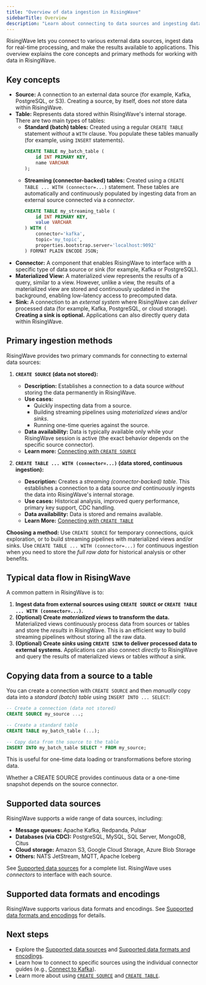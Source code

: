```yaml
---
title: "Overview of data ingestion in RisingWave"
sidebarTitle: Overview
description: "Learn about connecting to data sources and ingesting data into RisingWave."
---
```

RisingWave lets you connect to various external data sources, ingest data for real-time processing, and make the results available to applications. This overview explains the core concepts and primary methods for working with data in RisingWave.

## Key concepts

*   **Source:** A connection to an external data source (for example, Kafka, PostgreSQL, or S3). Creating a source, by itself, does *not* store data within RisingWave.
*   **Table:** Represents data stored within RisingWave's internal storage. There are two main types of tables:
    *   **Standard (batch) tables:** Created using a regular `CREATE TABLE` statement *without* a `WITH` clause. You populate these tables manually (for example, using `INSERT` statements).
        ```sql
        CREATE TABLE my_batch_table (
            id INT PRIMARY KEY,
            name VARCHAR
        );
        ```
    *   **Streaming (connector-backed) tables:** Created using a `CREATE TABLE ... WITH (connector=...)` statement. These tables are automatically and continuously populated by ingesting data from an external source connected via a *connector*.
        ```sql
        CREATE TABLE my_streaming_table (
            id INT PRIMARY KEY,
            value VARCHAR
        ) WITH (
            connector='kafka',
            topic='my_topic',
            properties.bootstrap.server='localhost:9092'
        ) FORMAT PLAIN ENCODE JSON;
        ```
*   **Connector:** A component that enables RisingWave to interface with a specific type of data source or sink (for example, Kafka or PostgreSQL).
*   **Materialized View:** A materialized view represents the results of a query, similar to a view. However, unlike a view, the results of a materialized view are stored and continuously updated in the background, enabling low-latency access to precomputed data.
*   **Sink:** A connection to an *external system* where RisingWave can *deliver* processed data (for example, Kafka, PostgreSQL, or cloud storage). **Creating a sink is optional.** Applications can also directly query data within RisingWave.

## Primary ingestion methods

RisingWave provides two primary commands for connecting to external data sources:

1.  **`CREATE SOURCE` (data not stored):**

    *   **Description:** Establishes a connection to a data source *without* storing the data permanently in RisingWave.
    *   **Use cases:**
        *   Quickly inspecting data from a source.
        *   Building streaming pipelines using *materialized views* and/or *sinks*.
        *   Running one-time queries against the source.
    *   **Data availability:** Data is typically available only while your RisingWave session is active (the exact behavior depends on the specific source connector).
    *   **Learn more:** [Connecting with `CREATE SOURCE`](/path/to/create-source)

2.  **`CREATE TABLE ... WITH (connector=...)` (data stored, continuous ingestion):**

    *   **Description:** Creates a *streaming (connector-backed) table*. This establishes a connection to a data source *and* continuously ingests the data into RisingWave's internal storage.
    *   **Use cases:** Historical analysis, improved query performance, primary key support, CDC handling.
    *   **Data availability:** Data is stored and remains available.
    *   **Learn More:** [Connecting with `CREATE TABLE`](/path/to/create-table)

**Choosing a method:** Use `CREATE SOURCE` for temporary connections, quick exploration, or to build streaming pipelines with materialized views and/or sinks. Use `CREATE TABLE ... WITH (connector=...)` for continuous ingestion when you need to store the *full raw data* for historical analysis or other benefits.

## Typical data flow in RisingWave

A common pattern in RisingWave is to:

1.  **Ingest data from external sources using `CREATE SOURCE` or `CREATE TABLE ... WITH (connector=...)`.**
2.  **(Optional) Create *materialized views* to transform the data.** Materialized views continuously process data from sources or tables and store the *results* in RisingWave. This is an efficient way to build streaming pipelines without storing all the raw data.
3.  **(Optional) Create *sinks* using `CREATE SINK` to deliver processed data to external systems.** Applications can also connect *directly* to RisingWave and query the results of materialized views or tables *without* a sink.

## Copying data from a source to a table

You can create a connection with `CREATE SOURCE` and then *manually* copy data into a *standard (batch) table* using `INSERT INTO ... SELECT`:

```sql
-- Create a connection (data not stored)
CREATE SOURCE my_source ...;

-- Create a standard table
CREATE TABLE my_batch_table (...);

-- Copy data from the source to the table
INSERT INTO my_batch_table SELECT * FROM my_source;
```

This is useful for one-time data loading or transformations before storing data. 

<Note>

Whether a CREATE SOURCE provides continuous data or a one-time snapshot depends on the source connector.

</Note>

## Supported data sources

RisingWave supports a wide range of data sources, including:

*   **Message queues:** Apache Kafka, Redpanda, Pulsar
*   **Databases (via CDC):** PostgreSQL, MySQL, SQL Server, MongoDB, Citus
*   **Cloud storage:** Amazon S3, Google Cloud Storage, Azure Blob Storage
*   **Others:** NATS JetStream, MQTT, Apache Iceberg

See [Supported data sources](/path/to/supported-sources) for a complete list. RisingWave uses *connectors* to interface with each source.

## Supported data formats and encodings

RisingWave supports various data formats and encodings. See [Supported data formats and encodings](/path/to/supported-formats) for details.

## Next steps

*   Explore the [Supported data sources](/path/to/supported-sources) and [Supported data formats and encodings](/path/to/supported-formats).
*   Learn how to connect to specific sources using the individual connector guides (e.g., [Connect to Kafka](/path/to/kafka-connect)).
*   Learn more about using [`CREATE SOURCE`](/path/to/create-source) and [`CREATE TABLE`](/path/to/create-table).